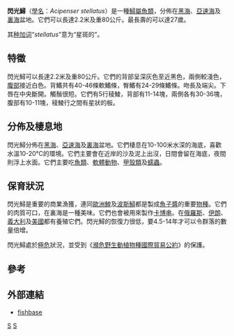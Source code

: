 {{Speciesbox
| image = Acipenser stellatus.jpg
| image_caption = 閃光鱘
| status = CR
| status_system = IUCN3.1
| status_ref = <ref name=IUCN>{{Cite iucn | author = Qiwei, W. | title = ''Acipenser stellatus'' | volume = 2010 | page = e.T229A13040387 | date = 2010 | doi = 10.2305/IUCN.UK.2010-1.RLTS.T229A13040387.en }}</ref>
| taxon = Acipenser stellatus
| authority = [[Peter_Simon_Pallas|Pallas]], 1771
| range_map = Starry sturgeon Acipenser stellatus distribution map.png
| range_map_caption = 分佈範圍<ref name="IUCN_map">2010. Acipenser stellatus. In: IUCN 2015. The IUCN Red List of Threatened Species. Version 2015.2. http://www.iucnredlist.org. Downloaded on 18 July 2015.</ref>
| synonyms =
* ''Acipenser seurugus'' <small>Güldenstädt 1772 [Bonnaterre 1788]</small>
* ''Acipenser helops'' <small>Pallas 1814</small>
* ''Ellops helops'' <small>(Pallas 1814)</small>
* ''Acipenser rostratus'' <small>Brandt & Ratzeburg 1833 [Heckel 1836]</small>
* ''Acipenser ratzeburgii'' <small>Brandt 1833</small>
* ''Acipenser stellatus donensis'' <small>Lovetsky 1834</small>
* ''Acipenser stellatus illyricus'' <small>Brusina 1902</small>
* ''Acipenser stellatus danubialis'' <small>Brusina 1902</small>
* ''Gladostomus stellatus'' <small>(Pallas 1771)</small>
* ''Helops stellatus'' <small>(Pallas 1771)</small>
* ''Acipenser stellatus stellatus'' n. ''cyrensis'' <small>Berg 1932</small>
* ''Acipenser stellatus ponticus'' <small>Movchan 1970</small>
| synonyms_ref=<ref>{{Cite website|last=Froese|first=R.|last2=Pauly|first2=D.|year=2017|title=Acipenseridae |url=http://www.fishbase.se/Summary/FamilySummary.php?ID=32|website=[[FishBase|FishBase]] version (02/2017)|accessdate=2017-05-18}}</ref><ref>{{Cite website|title=Acipenseridae |url=http://deeplyfish.com/wp-content/uploads/2017/05/Family-Acipenseridae-PDF.pdf|website=Deeplyfish- fishes of the world|accessdate=2017-05-18}}</ref>
}}
 
'''閃光鱘'''（[[學名|學名]]：''Acipenser stellatus''）是一種[[鱘屬|鱘屬]][[魚類|魚類]]，分佈在[[黑海|黑海]]、[[亞速海|亞速海]]及[[裏海|裏海]]盆地。它們可以長達2.2米及重80公斤。最長壽的可以達27歲。

其[[种加词|种加词]]“''stellatus''”意为“星斑的”。

==特徵==
閃光鱘可以長達2.2米及重80公斤。它們的背部呈深灰色至近黑色，兩側較淺色，[[腹部|腹部]]接近白色。背鰭共有40-46條軟鰭條，臀鰭有24-29條鰭條。吻長及端尖。下唇在中央斷開。觸鬚很短。它們有5行稜鯪，背部有11-14塊，兩側各有30-36塊，腹部有10-11塊，稜鯪行之間有星狀的板。

==分佈及棲息地==
閃光鱘分佈在[[黑海|黑海]]、[[亞速海|亞速海]]及[[裏海|裏海]]盆地。它們棲息在10-100米水深的海底，喜歡水溫10-20℃的環境。它們主要會在近岸的沙及泥上出沒，日間會留在海底，夜間則浮上水面。它們主要吃[[魚類|魚類]]、[[軟體動物|軟體動物]]、[[甲殼類|甲殼類]]及[[蠕蟲|蠕蟲]]。

==保育狀況==
閃光鱘是重要的商業漁獲，連同[[歐洲鰉|歐洲鰉]]及[[波斯鱘|波斯鱘]]都是製成[[魚子醬|魚子醬]]的重要[[物種|物種]]。它們的肉質可口，在裏海是一種美味。它們也會被用來製作[[卡博串|卡博串]]。在[[俄羅斯|俄羅斯]]、[[伊朗|伊朗]]、[[義大利|義大利]]及[[美國|美國]]都有養殖它們。閃光鱘的恢復力很低，要4.5-14年才可以令群落的數量倍增。

閃光鱘處於[[極危|極危]]狀況，並受到《[[瀕危野生動植物種國際貿易公約|瀕危野生動植物種國際貿易公約]]》的保護。

==參考==
{{reflist}}

==外部連結==
* [http://www.fishbase.org/Summary/SpeciesSummary.php?id=2065 fishbase]

{{鱘}}
{{Taxonbar|from=Q739541}}

[[Category:鱘屬|S]]
[[Category:1771年描述的鱼类|S]]